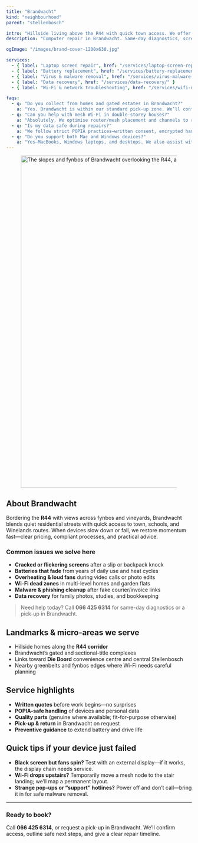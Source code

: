 ```yaml
---
title: "Brandwacht"
kind: "neighbourhood"
parent: "stellenbosch"

intro: "Hillside living above the R44 with quick town access. We offer fast, POPIA-safe laptop and PC repairs—on-site support or convenient pick-ups."
description: "Computer repair in Brandwacht. Same-day diagnostics, screen & battery swaps, malware cleanup, data recovery, and fast Wi-Fi fixes near the R44 corridor."

ogImage: "/images/brand-cover-1200x630.jpg"

services:
  - { label: "Laptop screen repair", href: "/services/laptop-screen-replacement/" }
  - { label: "Battery replacement", href: "/services/battery-replacement/" }
  - { label: "Virus & malware removal", href: "/services/virus-malware-removal/" }
  - { label: "Data recovery", href: "/services/data-recovery/" }
  - { label: "Wi-Fi & network troubleshooting", href: "/services/wifi-network-troubleshooting/" }

faqs:
  - q: "Do you collect from homes and gated estates in Brandwacht?"
    a: "Yes. Brandwacht is within our standard pick-up zone. We’ll confirm access and arrange a time that suits you."
  - q: "Can you help with mesh Wi-Fi in double-storey houses?"
    a: "Absolutely. We optimise router/mesh placement and channels to remove dead zones and reduce interference."
  - q: "Is my data safe during repairs?"
    a: "We follow strict POPIA practices—written consent, encrypted handling, and no copies without your approval."
  - q: "Do you support both Mac and Windows devices?"
    a: "Yes—MacBooks, Windows laptops, and desktops. We also assist with cloud backups and email/security setups."
---
```


<div class="not-prose mt-3">
  <figure class="overflow-hidden rounded-2xl border border-white/10 shadow-sm">
    <img
      src="/images/locations/stellenbosch/brandwacht-stellenbosch-digissential-locations.webp"
      alt="The slopes and fynbos of Brandwacht overlooking the R44, a key part of our service area."
      width="1600"
      height="900"
      loading="eager"
      fetchpriority="high"
      sizes="100vw"
      class="block w-full h-[38vh] sm:h-[44vh] md:h-[50vh] lg:h-[56vh] object-cover object-center"
    />
  </figure>
</div>

## About Brandwacht

Bordering the **R44** with views across fynbos and vineyards, Brandwacht blends quiet residential streets with quick access to town, schools, and Winelands routes. When devices slow down or fail, we restore momentum fast—clear pricing, compliant processes, and practical advice.

### Common issues we solve here

- **Cracked or flickering screens** after a slip or backpack knock  
- **Batteries that fade** from years of daily use and heat cycles  
- **Overheating & loud fans** during video calls or photo edits  
- **Wi-Fi dead zones** in multi-level homes and garden flats  
- **Malware & phishing cleanup** after fake courier/invoice links  
- **Data recovery** for family photos, studies, and bookkeeping

> Need help today? Call **066 425 6314** for same-day diagnostics or a pick-up in Brandwacht.

## Landmarks & micro-areas we serve

- Hillside homes along the **R44 corridor**  
- Brandwacht’s gated and sectional-title complexes  
- Links toward **Die Boord** convenience centre and central Stellenbosch  
- Nearby greenbelts and fynbos edges where Wi-Fi needs careful planning

## Service highlights

- **Written quotes** before work begins—no surprises  
- **POPIA-safe handling** of devices and personal data  
- **Quality parts** (genuine where available; fit-for-purpose otherwise)  
- **Pick-up & return** in Brandwacht on request  
- **Preventive guidance** to extend battery and drive life

## Quick tips if your device just failed

- **Black screen but fans spin?** Test with an external display—if it works, the display chain needs service.  
- **Wi-Fi drops upstairs?** Temporarily move a mesh node to the stair landing; we’ll map a permanent layout.  
- **Strange pop-ups or “support” hotlines?** Power off and don’t call—bring it in for safe malware removal.

---

### Ready to book?

Call **066 425 6314**, or request a pick-up in Brandwacht. We’ll confirm access, outline safe next steps, and give a clear repair timeline.
